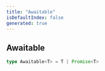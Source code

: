 ```yaml
---
title: "Awaitable"
isDefaultIndex: false
generated: true
---
```



<!-- This file was generated from the CommandKit source. Do not modify. Instead, re-run the "docgen" script -->


## Awaitable

<GenerationInfo sourceFile="packages/redis/src/cache-storage.ts" sourceLine="5" packageName="@commandkit/redis" />



```ts title="Signature"
type Awaitable<T> = T | Promise<T>
```
